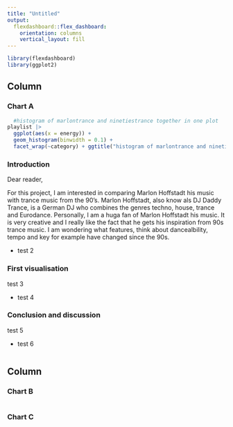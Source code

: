 ```yaml
---
title: "Untitled"
output: 
  flexdashboard::flex_dashboard:
    orientation: columns
    vertical_layout: fill
---
```


```r
library(flexdashboard)
library(ggplot2)
```

Column {data-width=650}
-----------------------------------------------------------------------


### Chart A
```r
  #histogram of marlontrance and ninetiestrance together in one plot
playlist |>
  ggplot(aes(x = energy)) +
  geom_histogram(binwidth = 0.1) +
  facet_wrap(~category) + ggtitle("histogram of marlontrance and ninetiestrance")
```



### Introduction
Dear reader,

For this project, I am interested in comparing Marlon Hoffstadt his music with trance music from the 90’s. Marlon Hoffstadt, also know als DJ Daddy Trance, is a German DJ who combines the genres techno, house, trance and Eurodance. Personally, I am a huga fan of Marlon Hoffstadt his music. It is very creative and I really like the fact that he gets his inspiration from 90s trance music. I am wondering what features, think about dancealbility, tempo and key for example have changed since the 90s.


*
test 2

### First visualisation
test 3


*
test 4

### Conclusion and discussion
test 5


* 
test 6

```r

```

Column {data-width=350}
-----------------------------------------------------------------------

### Chart B

```r

```

### Chart C

```r

```

